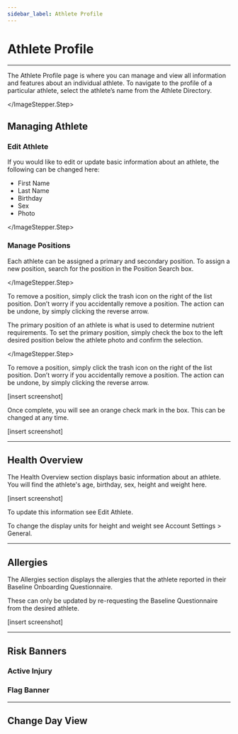 ```yaml
---
sidebar_label: Athlete Profile
---
```




# Athlete Profile

---

The Athlete Profile page is where you can manage and view all information and features about an individual athlete. To navigate to the profile of a particular athlete, select the athlete’s name from the Athlete Directory.

<ImageStepper>
  <ImageStepper.Step
    title="Athlete Profile"
    imgSrc="/img/docs/dashboard/Profile.png"
  >

  </ImageStepper.Step>
</ImageStepper>

## Managing Athlete

### Edit Athlete

If you would like to edit or update basic information about an athlete, the following can be changed here:
* First Name
* Last Name
* Birthday
* Sex
* Photo


<ImageStepper>
  <ImageStepper.Step
    title="Edit"
    imgSrc="/img/docs/dashboard/profile/edit-athlete.png"
    imgCaption="Make changes to basic athlete information"
  >

  </ImageStepper.Step>
</ImageStepper>

### Manage Positions

Each athlete can be assigned a primary and secondary position. 
To assign a new position, search for the position in the Position Search box.


<ImageStepper>
  <ImageStepper.Step
    title="Assign"
    imgSrc="/img/docs/dashboard/profile/edit-position.png"
    imgCaption="Search for the desired position(s) and assign it to an athlete"
  >

  </ImageStepper.Step>
</ImageStepper>

To remove a position, simply click the trash icon on the right of the list position. 
Don’t worry if you accidentally remove a position. The action can be undone, by simply clicking the reverse arrow.


The primary position of an athlete is what is used to determine nutrient requirements. To set the primary position, simply check the box to the left desired position below the athlete photo and confirm the selection.

<ImageStepper>
  <ImageStepper.Step
    title="Remove"
    imgSrc="/img/docs/dashboard/profile/remove-position.png"
    imgCaption="Remove unwanted position assignment"
  >

</ImageStepper>
  <ImageStepper.Step
    title="Undo"
    imgSrc="/img/docs/dashboard/profile/undo-remove.png"
    imgCaption="Undo accidental position removal"
  >

  </ImageStepper.Step>
</ImageStepper>


To remove a position, simply click the trash icon on the right of the list position. 
Don’t worry if you accidentally remove a position. The action can be undone, by simply clicking the reverse arrow.

[insert screenshot]

Once complete, you will see an orange check mark in the box. This can be changed at any time.

[insert screenshot]

---

## Health Overview

The Health Overview section displays basic information about an athlete. You will find the athlete's age, birthday, sex, height and weight here. 

[insert screenshot]

To update this information see Edit Athlete.

To change the display units for height and weight see Account Settings > General.

---

## Allergies

The Allergies  section displays the allergies that the athlete reported in their Baseline Onboarding Questionnaire. 

These can only be updated by re-requesting the Baseline Questionnaire from the desired athlete. 

[insert screenshot] 

---

## Risk Banners

### Active Injury

### Flag Banner

---

## Change Day View




